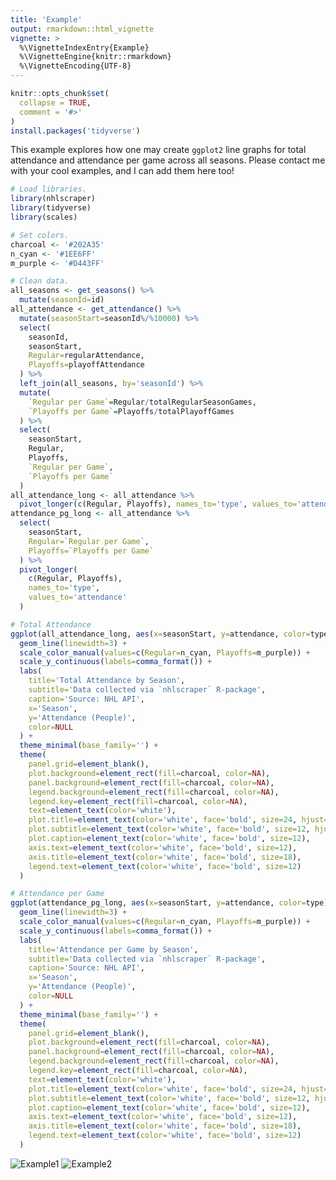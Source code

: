 ```yaml
---
title: 'Example'
output: rmarkdown::html_vignette
vignette: >
  %\VignetteIndexEntry{Example}
  %\VignetteEngine{knitr::rmarkdown}
  %\VignetteEncoding{UTF-8}
---
```


```r
knitr::opts_chunk$set(
  collapse = TRUE,
  comment = '#>'
)
install.packages('tidyverse')
```

This example explores how one may create `ggplot2` line graphs for total attendance and attendance per game across all seasons. Please contact me with your cool examples, and I can add them here too!
```r
# Load libraries.
library(nhlscraper)
library(tidyverse)
library(scales)

# Set colors.
charcoal <- '#202A35'
n_cyan <- '#1EE6FF'
m_purple <- '#D443FF'

# Clean data.
all_seasons <- get_seasons() %>% 
  mutate(seasonId=id)
all_attendance <- get_attendance() %>%
  mutate(seasonStart=seasonId%/%10000) %>%
  select(
    seasonId, 
    seasonStart, 
    Regular=regularAttendance, 
    Playoffs=playoffAttendance
  ) %>% 
  left_join(all_seasons, by='seasonId') %>% 
  mutate(
    `Regular per Game`=Regular/totalRegularSeasonGames, 
    `Playoffs per Game`=Playoffs/totalPlayoffGames
  ) %>% 
  select(
    seasonStart, 
    Regular, 
    Playoffs, 
    `Regular per Game`, 
    `Playoffs per Game`
  )
all_attendance_long <- all_attendance %>%
  pivot_longer(c(Regular, Playoffs), names_to='type', values_to='attendance')
attendance_pg_long <- all_attendance %>% 
  select(
    seasonStart, 
    Regular=`Regular per Game`, 
    Playoffs=`Playoffs per Game`
  ) %>% 
  pivot_longer(
    c(Regular, Playoffs), 
    names_to='type', 
    values_to='attendance'
  )

# Total Attendance
ggplot(all_attendance_long, aes(x=seasonStart, y=attendance, color=type)) +
  geom_line(linewidth=3) +
  scale_color_manual(values=c(Regular=n_cyan, Playoffs=m_purple)) +
  scale_y_continuous(labels=comma_format()) +
  labs(
    title='Total Attendance by Season',
    subtitle='Data collected via `nhlscraper` R-package',
    caption='Source: NHL API',
    x='Season',
    y='Attendance (People)',
    color=NULL
  ) +
  theme_minimal(base_family='') +
  theme(
    panel.grid=element_blank(),
    plot.background=element_rect(fill=charcoal, color=NA),
    panel.background=element_rect(fill=charcoal, color=NA),
    legend.background=element_rect(fill=charcoal, color=NA),
    legend.key=element_rect(fill=charcoal, color=NA),
    text=element_text(color='white'),
    plot.title=element_text(color='white', face='bold', size=24, hjust=0.5),
    plot.subtitle=element_text(color='white', face='bold', size=12, hjust=0.5),
    plot.caption=element_text(color='white', face='bold', size=12),
    axis.text=element_text(color='white', face='bold', size=12),
    axis.title=element_text(color='white', face='bold', size=18),
    legend.text=element_text(color='white', face='bold', size=12)
  )

# Attendance per Game
ggplot(attendance_pg_long, aes(x=seasonStart, y=attendance, color=type)) +
  geom_line(linewidth=3) +
  scale_color_manual(values=c(Regular=n_cyan, Playoffs=m_purple)) +
  scale_y_continuous(labels=comma_format()) +
  labs(
    title='Attendance per Game by Season',
    subtitle='Data collected via `nhlscraper` R-package',
    caption='Source: NHL API',
    x='Season',
    y='Attendance (People)',
    color=NULL
  ) +
  theme_minimal(base_family='') +
  theme(
    panel.grid=element_blank(),
    plot.background=element_rect(fill=charcoal, color=NA),
    panel.background=element_rect(fill=charcoal, color=NA),
    legend.background=element_rect(fill=charcoal, color=NA),
    legend.key=element_rect(fill=charcoal, color=NA),
    text=element_text(color='white'),
    plot.title=element_text(color='white', face='bold', size=24, hjust=0.5),
    plot.subtitle=element_text(color='white', face='bold', size=12, hjust=0.5),
    plot.caption=element_text(color='white', face='bold', size=12),
    axis.text=element_text(color='white', face='bold', size=12),
    axis.title=element_text(color='white', face='bold', size=18),
    legend.text=element_text(color='white', face='bold', size=12)
  )
```
![Example1](Example1.png)
![Example2](Example2.png)
